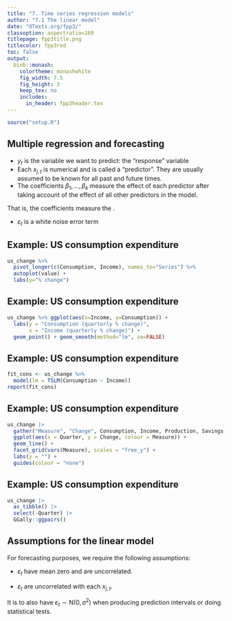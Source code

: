 ```yaml
---
title: "7. Time series regression models"
author: "7.1 The linear model"
date: "OTexts.org/fpp3/"
classoption: aspectratio=169
titlepage: fpp3title.png
titlecolor: fpp3red
toc: false
output:
  binb::monash:
    colortheme: monashwhite
    fig_width: 7.5
    fig_height: 3
    keep_tex: no
    includes:
      in_header: fpp3header.tex
---
```


```r
source("setup.R")
```

## Multiple regression and forecasting

\begin{block}{}\vspace*{-0.3cm}
\[
  y_t = \beta_0 + \beta_1 x_{1,t} + \beta_2 x_{2,t} + \cdots + \beta_kx_{k,t} + \varepsilon_t.
\]
\end{block}

* $y_t$ is the variable we want to predict: the "response" variable
* Each $x_{j,t}$ is numerical and is called a "predictor".
 They are usually assumed to be known for all past and future times.
* The coefficients $\beta_1,\dots,\beta_k$ measure the effect of each
predictor after taking account of the effect of all other predictors
in the model.

That is, the coefficients measure the \orange{marginal effects}.

* $\varepsilon_t$ is a white noise error term


## Example: US consumption expenditure
\fontsize{10}{11}\sf

```r
us_change %>%
  pivot_longer(c(Consumption, Income), names_to="Series") %>%
  autoplot(value) +
  labs(y="% change")
```

## Example: US consumption expenditure
\fontsize{10}{11}\sf

```r
us_change %>% ggplot(aes(x=Income, y=Consumption)) +
  labs(y = "Consumption (quarterly % change)",
       x = "Income (quarterly % change)") +
  geom_point() + geom_smooth(method="lm", se=FALSE)
```

## Example: US consumption expenditure

\fontsize{7.8}{7.8}\sf
```r
fit_cons <- us_change %>%
  model(lm = TSLM(Consumption ~ Income))
report(fit_cons)
```


## Example: US consumption expenditure

```r
us_change |>
  gather("Measure", "Change", Consumption, Income, Production, Savings, Unemployment) |>
  ggplot(aes(x = Quarter, y = Change, colour = Measure)) +
  geom_line() +
  facet_grid(vars(Measure), scales = "free_y") +
  labs(y = "") +
  guides(colour = "none")
```

## Example: US consumption expenditure

```r
us_change |>
  as_tibble() |>
  select(-Quarter) |>
  GGally::ggpairs()
```

##  Assumptions for the linear model
For forecasting purposes, we require the following assumptions:

* $\varepsilon_t$ have mean zero and are uncorrelated.

* $\varepsilon_t$ are uncorrelated with each $x_{j,t}$.
\pause

It is \orange{useful} to also have $\varepsilon_t \sim \text{N}(0,\sigma^2)$ when producing prediction intervals or doing statistical tests.

